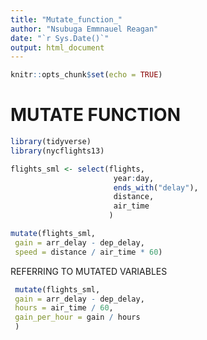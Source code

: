 ---
title: "Mutate_function_"
author: "Nsubuga Emmnauel Reagan"
date: "`r Sys.Date()`"
output: html_document
---

```{r setup, include=FALSE}
knitr::opts_chunk$set(echo = TRUE)
```

# MUTATE FUNCTION

```{r}
library(tidyverse)
library(nycflights13)
```


```{r}
flights_sml <- select(flights,
                       year:day,
                       ends_with("delay"),
                       distance,
                       air_time
                      )

mutate(flights_sml,
 gain = arr_delay - dep_delay,
 speed = distance / air_time * 60)
```

REFERRING TO MUTATED VARIABLES

```{r}
 mutate(flights_sml,
 gain = arr_delay - dep_delay,
 hours = air_time / 60,
 gain_per_hour = gain / hours
 )
```

